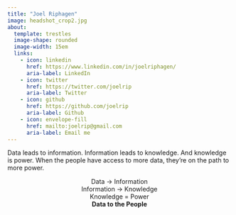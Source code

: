 ```yaml
---
title: "Joel Riphagen"
image: headshot_crop2.jpg
about:
  template: trestles
  image-shape: rounded
  image-width: 15em
  links: 
    - icon: linkedin
      href: https://www.linkedin.com/in/joelriphagen/
      aria-label: LinkedIn
    - icon: twitter
      href: https://twitter.com/joelrip
      aria-label: Twitter
    - icon: github
      href: https://github.com/joelrip
      aria-label: Github
    - icon: envelope-fill
      href: mailto:joelrip@gmail.com
      aria-label: Email me
---
```


Data leads to information. Information leads to knowledge. And knowledge is power. When the people have access to more data, they're on the path to more power.

<center>
Data -> Information
<br>Information -> Knowledge
<br>Knowledge = Power
<br>__Data to the People__
</center>

